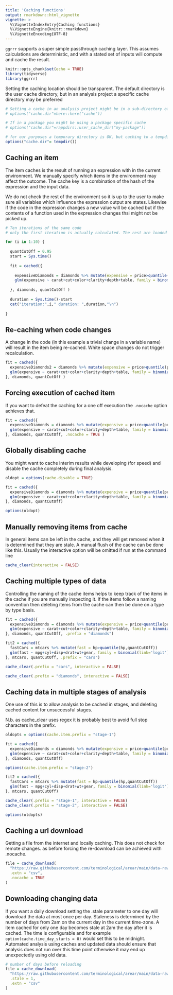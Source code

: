 ```yaml
---
title: 'Caching functions'
output: rmarkdown::html_vignette
vignette: >
  %\VignetteIndexEntry{Caching functions}
  %\VignetteEngine{knitr::rmarkdown}
  %\VignetteEncoding{UTF-8}
---
```

`ggrrr` supports a super simple passthrough caching layer. This assumes calculations are deterministic, and with a stated set of inputs will 
compute and cache the result. 

```r
knitr::opts_chunk$set(echo = TRUE)
library(tidyverse)
library(ggrrr)

```

Setting the caching location should be transparent. The default directory is the user cache directory, but in an analysis project a specific
cache directory may be preferred

```r
# Setting a cache in an analysis project might be in a sub-directory of the project
# options("cache.dir"=here::here("cache"))

# If in a package you might be using a package specific cache
# options("cache.dir"=rappdirs::user_cache_dir("my-package"))

# for our purposes a temporary directory is OK, but caching to a tempdir will only persist as long as the session is active.
options("cache.dir"= tempdir())
```

## Caching an item

The item caches is the result of running an expression with in the current environment.
We manually specify which items in the environment may affect the outcome.
The cache key is a combination of the hash of the expression and the input data.

We do not check the rest of the environment so it is up to the user to make sure all variables which 
influence the expression output are states. Likewise if the code in the expression changes a new value will be cached
but if the contents of a function used in the expression changes thsi might not be picked up.

```r
# Ten iterations of the same code
# only the first iteration is actually calculated. The rest are loaded from disk.

for (i in 1:10) {
  
  quantCutOff = 0.95
  start = Sys.time()
  
  fit = cached({
    
    expensiveDiamonds = diamonds %>% mutate(expensive = price>quantile(price,quantCutOff))
    glm(expensive ~ carat+cut+color+clarity+depth+table, family = binomial(link='logit'), data=expensiveDiamonds )
    
  }, diamonds, quantCutOff )
  
  duration = Sys.time()-start
  cat("iteration:",i," duration: ",duration,"\n")
  
}
```

## Re-caching when code changes

A change in the code (in this example a trivial change in a variable name) will result in the item being re-cached. White space changes
do not trigger recalculation.

```r
fit = cached({
  expensiveDiamonds2 = diamonds %>% mutate(expensive = price>quantile(price,quantCutOff))
  glm(expensive ~ carat+cut+color+clarity+depth+table, family = binomial(link='logit'), data=expensiveDiamonds2 )
}, diamonds, quantCutOff )
```

## Forcing execution of cached item

If you want to defeat the caching for a one off execution the `.nocache` option achieves that.

```r
fit = cached({
  expensiveDiamonds = diamonds %>% mutate(expensive = price>quantile(price,quantCutOff))
  glm(expensive ~ carat+cut+color+clarity+depth+table, family = binomial(link='logit'), data=expensiveDiamonds )
}, diamonds, quantCutOff, .nocache = TRUE )
```

## Globally disabling cache

You might want to cache interim results while developing (for speed) and disable the cache completely during final analysis.

```r
oldopt = options(cache.disable = TRUE)

fit = cached({
  expensiveDiamonds = diamonds %>% mutate(expensive = price>quantile(price,quantCutOff))
  glm(expensive ~ carat+cut+color+clarity+depth+table, family = binomial(link='logit'), data=expensiveDiamonds )
}, diamonds, quantCutOff)

options(oldopt)
```

## Manually removing items from cache

In general items can be left in the cache, and they will get removed when it is determined that they are stale.
A manual flush of the cache can be done like this. Usually the interactive option will be omitted if run at the command line

```r
cache_clear(interactive = FALSE)
```

## Caching multiple types of data

Controlling the naming of the cache items helps to keep track of the items in the cache if you are manually inspecting it.
If the items follow a naming convention then deleting items from the cache can then be done on a type by type basis.

```r

fit = cached({
  expensiveDiamonds = diamonds %>% mutate(expensive = price>quantile(price,quantCutOff))
  glm(expensive ~ carat+cut+color+clarity+depth+table, family = binomial(link='logit'), data=expensiveDiamonds )
}, diamonds, quantCutOff, .prefix = "diamonds")

fit2 = cached({
  fastCars = mtcars %>% mutate(fast = hp>quantile(hp,quantCutOff))
  glm(fast ~ mpg+cyl+disp+drat+wt+gear, family = binomial(link='logit'), data=fastCars )
}, mtcars, quantCutOff, .prefix = "cars")

cache_clear(.prefix = "cars", interactive = FALSE)

cache_clear(.prefix = "diamonds", interactive = FALSE)

```

## Caching data in multiple stages of analysis

One use of this is to allow analysis to be cached in stages, and deleting cached content for unsuccessful stages.

N.b. as cache_clear uses regex it is probably best to avoid full stop characters in the prefix.

```r

oldopts = options(cache.item.prefix = "stage-1")

fit = cached({
  expensiveDiamonds = diamonds %>% mutate(expensive = price>quantile(price,quantCutOff))
  glm(expensive ~ carat+cut+color+clarity+depth+table, family = binomial(link='logit'), data=expensiveDiamonds )
}, diamonds, quantCutOff)

options(cache.item.prefix = "stage-2")

fit2 = cached({
  fastCars = mtcars %>% mutate(fast = hp>quantile(hp,quantCutOff))
  glm(fast ~ mpg+cyl+disp+drat+wt+gear, family = binomial(link='logit'), data=fastCars )
}, mtcars, quantCutOff)

cache_clear(.prefix = "stage-1", interactive = FALSE)
cache_clear(.prefix = "stage-2", interactive = FALSE)

options(oldopts)
```

## Caching a url download

Getting a file from the internet and locally caching. This does not check for remote changes. as before forcing the re-download can be achieved with .nocache.

```r
file = cache_download(
  "https://raw.githubusercontent.com/terminological/arear/main/data-raw/NHSSurgeCapacityMarch2020.csv",
  .extn = "csv",
  .nocache = TRUE
)
```

## Downloading changing data

If you want a daily download setting the .stale parameter to one day will download the data at most once per day.
Staleness is determined by the number of days from 2am on the current day in the current time-zone.
A item cached for only one day becomes stale at 2am the day after it is cached.
The time is configurable and for example `option(cache.time_day_starts = 0)` would set this to be midnight.
Automated analysis using caches and updated data should ensure that analysis does not run over this time point otherwise
it may end up unexpectedly using old data.

```r
# number of days before reloading
file = cache_download(
  "https://raw.githubusercontent.com/terminological/arear/main/data-raw/NHSSurgeCapacityMarch2020.csv",
  .stale = 1,
  .extn = "csv"
)

```
